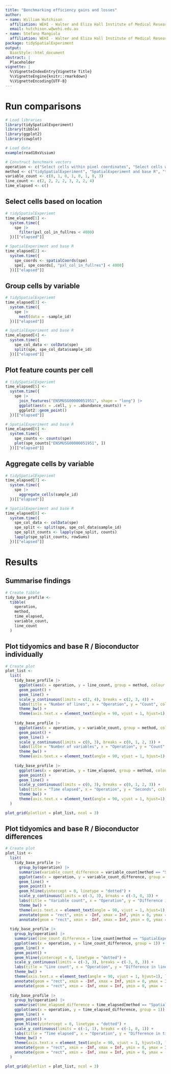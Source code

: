 ```yaml
---
title: "Benchmarking efficiency gains and losses"
author:
- name: William Hutchison
  affiliation: WEHI - Walter and Eliza Hall Institute of Medical Research
  email: hutchison.w@wehi.edu.au
- name: Stefano Mangiola
  affiliation: WEHI - Walter and Eliza Hall Institute of Medical Research
package: tidySpatialExperiment
output:
  BiocStyle::html_document
abstract: |
  Placeholder
vignette: |
  %\VignetteIndexEntry{Vignette Title}
  %\VignetteEngine{knitr::rmarkdown}
  %\VignetteEncoding{UTF-8}
---
```


# Run comparisons

```r

# Load libraries
library(tidySpatialExperiment)
library(tibble)
library(ggplot2)
library(cowplot)

# Load data
example(read10xVisium)

# Construct benchmark vectors
operation <- c("Select cells within pixel coordinates", "Select cells within pixel coordinates", "Split cells by variable", "Split cells by variable",  "Plot feature count per cell", "Plot feature count per cell", "Aggregate cells by variable", "Aggregate cells by variable")
method <- c("tidySpatialExperiment", "SpatialExperiment and base R", "tidySpatialExperiment", "SpatialExperiment and base R", "tidySpatialExperiment", "SpatialExperiment and base R", "tidySpatialExperiment", "SpatialExperiment and base R")
variable_count <- c(0, 1, 0, 1, 0, 1, 0, 3)
line_count <- c(2, 2, 2, 2, 3, 2, 2, 4)
time_elapsed <- c()
```
## Select cells based on location

```r
# tidySpatialExperiemt
time_elapsed[1] <- 
  system.time({
    spe |> 
      filter(pxl_col_in_fullres < 4000)
  })[["elapsed"]]

# SpatialExperiment and base R
time_elapsed[2] <- 
  system.time({
    spe_coords <- spatialCoords(spe)
    spe[, spe_coords[, "pxl_col_in_fullres"] < 4000]
  })[["elapsed"]]
```

## Group cells by variable

```r
# tidySpatialExperiemt
time_elapsed[3] <- 
  system.time({
    spe |>
      nest(data = -sample_id)
  })[["elapsed"]]

# SpatialExperiment and base R
time_elapsed[4] <- 
  system.time({
    spe_col_data <- colData(spe)
    split(spe, spe_col_data$sample_id)
  })[["elapsed"]]
```

## Plot feature counts per cell

```r
# tidySpatialExperiemt
time_elapsed[5] <- 
  system.time({
    spe |>
      join_features("ENSMUSG00000051951", shape = "long") |>
      ggplot(aes(x = .cell, y = .abundance_counts)) +
      ggplot2::geom_point()
  })[["elapsed"]]

# SpatialExperiment and base R
time_elapsed[6] <- 
  system.time({
    spe_counts <- counts(spe)
    plot(spe_counts["ENSMUSG00000051951", ])
  })[["elapsed"]]
```

## Aggregate cells by variable

```r
# tidySpatialExperiemt
time_elapsed[7] <- 
  system.time({
    spe |> 
      aggregate_cells(sample_id)
  })[["elapsed"]]

# SpatialExperiment and base R
time_elapsed[8] <- 
  system.time({
    spe_col_data <- colData(spe)
    spe_split <- split(spe, spe_col_data$sample_id)
    spe_split_counts <- lapply(spe_split, counts)
    lapply(spe_split_counts, rowSums)
  })[["elapsed"]]
```

# Results

## Summarise findings

```r
# Create tibble 
tidy_base_profile <- 
  tibble(
    operation, 
    method,
    time_elapsed, 
    variable_count, 
    line_count
  )
```

## Plot tidyomics and base R / Bioconductor individually

```r
# Create plot
plot_list <-
  list(
    tidy_base_profile |>
      ggplot(aes(x = operation, y = line_count, group = method, colour = method)) +
      geom_point() +
      geom_line() + 
      scale_y_continuous(limits = c(2, 4), breaks = c(2, 3, 4)) +
      labs(title = "Number of lines", x = "Operation", y = "Count", colour = "Method") +
      theme_bw() +
      theme(axis.text.x = element_text(angle = 90, vjust = 1, hjust=1), legend.position = "bottom"),
    
    tidy_base_profile |>
      ggplot(aes(x = operation, y = variable_count, group = method, colour = method)) +
      geom_point() +
      geom_line() + 
      scale_y_continuous(limits = c(0, 3), breaks = c(0, 1, 2, 3)) +
      labs(title = "Number of variables", x = "Operation", y = "Count", colour = "Method") +
      theme_bw() +
      theme(axis.text.x = element_text(angle = 90, vjust = 1, hjust=1), legend.position = "bottom"),
    
    tidy_base_profile |>
      ggplot(aes(x = operation, y = time_elapsed, group = method, colour = method)) +
      geom_point() +
      geom_line() + 
      scale_y_continuous(limits = c(0, 3), breaks = c(0, 1, 2, 3)) +
      labs(title = "Time elapsed", x = "Operation", y = "Seconds", colour = "Method") +
      theme_bw() +
      theme(axis.text.x = element_text(angle = 90, vjust = 1, hjust=1), legend.position = "bottom")
  )

plot_grid(plotlist = plot_list, ncol = 3)
```

## Plot tidyomics and base R / Bioconductor differences

```r
# Create plot
plot_list <-
  list(
    tidy_base_profile |>
      group_by(operation) |>
      summarise(variable_count_difference = variable_count[method == "SpatialExperiment and base R"] - variable_count[method == "tidySpatialExperiment"]) |>
      ggplot(aes(x = operation, y = variable_count_difference, group = 1)) +
      geom_line() +
      geom_point() +
      geom_hline(yintercept = 0, linetype = "dotted") +
      scale_y_continuous(limits = c(-3, 3), breaks = c(-3, 0, 3)) +
      labs(title = "Variable count", x = "Operation", y = "Difference in variable count") +
      theme_bw() +
      theme(axis.text.x = element_text(angle = 90, vjust = 1, hjust=1), legend.position = "bottom") +
      annotate(geom = "rect", xmin = -Inf, xmax = Inf, ymin = 0, ymax = Inf, fill = "blue", alpha = 0.2) +
      annotate(geom = "rect", xmin = -Inf, xmax = Inf, ymin = 0, ymax = -Inf, fill = "red", alpha = 0.2),
  
  tidy_base_profile |>
    group_by(operation) |>
    summarise(line_count_difference = line_count[method == "SpatialExperiment and base R"] - line_count[method == "tidySpatialExperiment"]) |>
    ggplot(aes(x = operation, y = line_count_difference, group = 1)) +
    geom_line() +
    geom_point() +
    geom_hline(yintercept = 0, linetype = "dotted") +
    scale_y_continuous(limits = c(-3, 3), breaks = c(-3, 0, 3)) +
    labs(title = "Line count", x = "Operation", y = "Difference in line count") +
    theme_bw() +
    theme(axis.text.x = element_text(angle = 90, vjust = 1, hjust=1), legend.position = "bottom") +
    annotate(geom = "rect", xmin = -Inf, xmax = Inf, ymin = 0, ymax = Inf, fill = "blue", alpha = 0.2) +
    annotate(geom = "rect", xmin = -Inf, xmax = Inf, ymin = 0, ymax = -Inf, fill = "red", alpha = 0.2),
  
  tidy_base_profile |>
    group_by(operation) |>
    summarise(time_elapsed_difference = time_elapsed[method == "SpatialExperiment and base R"] - time_elapsed[method == "tidySpatialExperiment"]) |>
    ggplot(aes(x = operation, y = time_elapsed_difference, group = 1)) +
    geom_line() +
    geom_point() +
    geom_hline(yintercept = 0, linetype = "dotted") +
    scale_y_continuous(limits = c(-1, 1), breaks = c(-1, 0, 1)) +
    labs(title = "Time elapsed", x = "Operation", y = "Difference in time elapsed") +
    theme_bw() +
    theme(axis.text.x = element_text(angle = 90, vjust = 1, hjust=1), legend.position = "bottom") +
    annotate(geom = "rect", xmin = -Inf, xmax = Inf, ymin = 0, ymax = Inf, fill = "blue", alpha = 0.2) +
    annotate(geom = "rect", xmin = -Inf, xmax = Inf, ymin = 0, ymax = -Inf, fill = "red", alpha = 0.2)
  )

plot_grid(plotlist = plot_list, ncol = 3)
```
